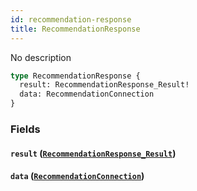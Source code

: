 ```yaml
---
id: recommendation-response
title: RecommendationResponse
---
```



No description


```graphql
type RecommendationResponse {
  result: RecommendationResponse_Result!
  data: RecommendationConnection
}
```


### Fields

#### `result` ([`RecommendationResponse_Result`](/docs/GraphQL/enums/recommendation-response-result))




#### `data` ([`RecommendationConnection`](/docs/GraphQL/objects/recommendation-connection))






